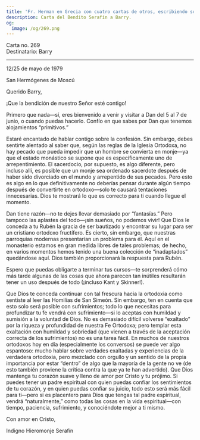 ```yaml
---
title: 'Fr. Herman en Grecia con cuatro cartas de otros, escribiendo solo los domingos'
description: Carta del Bendito Serafín a Barry.
og:
  image: /og/269.png
---
```


<div style={{textAlign:'right', fontFamily:'monospace'}}>Carta no. 269</div>
<div style={{textAlign:'left', fontFamily:'monospace'}}>Destinatario: Barry</div>

---

12/25 de mayo de 1979

San Hermógenes de Moscú

Querido Barry,

¡Que la bendición de nuestro Señor esté contigo!

Primero que nada—sí, eres bienvenido a venir y visitar a Dan del 5 al 7 de junio, o cuando puedas hacerlo. Confío en que sabes por Dan que tenemos alojamientos “primitivos.”

Estaré encantado de hablar contigo sobre la confesión. Sin embargo, debes sentirte alentado al saber que, según las reglas de la Iglesia Ortodoxa, no hay pecado que pueda impedir que un hombre se convierta en monje—ya que el estado monástico se supone que es específicamente uno de arrepentimiento. El sacerdocio, por supuesto, es algo diferente, pero incluso allí, es posible que un monje sea ordenado sacerdote después de haber sido divorciado en el mundo y arrepentido de sus pecados. Pero esto es algo en lo que definitivamente no deberías pensar durante algún tiempo después de convertirte en ortodoxo—solo te causará tentaciones innecesarias. Dios te mostrará lo que es correcto para ti cuando llegue el momento.

Dan tiene razón—no te dejes llevar demasiado por “fantasías.” Pero tampoco las aplastes del todo—¡sin sueños, no podemos vivir! Que Dios le conceda a tu Rubén la gracia de ser bautizado y encontrar su lugar para ser un cristiano ortodoxo fructífero. Es cierto, sin embargo, que nuestras parroquias modernas presentarían un problema para él. Aquí en el monasterio estamos en gran medida libres de tales problemas; de hecho, en varios momentos hemos tenido una buena colección de “inadaptados” quedándose aquí. Dios también proporcionará la respuesta para Rubén.

Espero que puedas obligarte a terminar tus cursos—te sorprenderá cómo más tarde algunas de las cosas que ahora parecen tan inútiles resultarán tener un uso después de todo (¡incluso Kant y Skinner!).

Que Dios te conceda continuar con tal frescura hacia la ortodoxia como sentiste al leer las Homilías de San Simeón. Sin embargo, ten en cuenta que esto solo será posible con sufrimientos; todo lo que necesitas para profundizar tu fe vendrá con sufrimiento—si lo aceptas con humildad y sumisión a la voluntad de Dios. No es demasiado difícil volverse “exaltado” por la riqueza y profundidad de nuestra Fe Ortodoxa; pero templar esta exaltación con humildad y sobriedad (que vienen a través de la aceptación correcta de los sufrimientos) no es una tarea fácil. En muchos de nuestros ortodoxos hoy en día (especialmente los conversos) se puede ver algo espantoso: mucho hablar sobre verdades exaltadas y experiencias de la verdadera ortodoxia, pero mezclado con orgullo y un sentido de la propia importancia por estar “dentro” de algo que la mayoría de la gente no ve (de esto también proviene la crítica contra la que ya te han advertido). Que Dios mantenga tu corazón suave y lleno de amor por Cristo y tu prójimo. Si puedes tener un padre espiritual con quien puedas confiar los sentimientos de tu corazón, y en quien puedas confiar su juicio, todo esto será más fácil para ti—pero si es placentero para Dios que tengas tal padre espiritual, vendrá “naturalmente,” como todas las cosas en la vida espiritual—con tiempo, paciencia, sufrimiento, y conociéndote mejor a ti mismo.

Con amor en Cristo,

Indigno Hieromonje Serafín
